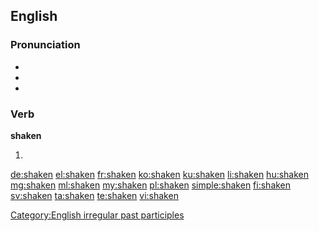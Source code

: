 ==English==

===Pronunciation===
* {{IPA|/ˈʃeɪkən/}}
* {{audio|en-us-shaken.ogg|Audio (US)}}
* {{rhymes|eɪkən}}

===Verb===
'''shaken'''

# {{past participle of|shake}}

[[Category:English irregular past participles]]

[[de:shaken]]
[[el:shaken]]
[[fr:shaken]]
[[ko:shaken]]
[[ku:shaken]]
[[li:shaken]]
[[hu:shaken]]
[[mg:shaken]]
[[ml:shaken]]
[[my:shaken]]
[[pl:shaken]]
[[simple:shaken]]
[[fi:shaken]]
[[sv:shaken]]
[[ta:shaken]]
[[te:shaken]]
[[vi:shaken]]